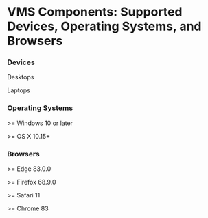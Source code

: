 <Meta title="VMS Components/Supported Devices, Operating Systems, and Browsers" />

# VMS Components: Supported Devices, Operating Systems, and Browsers

### Devices

Desktops

Laptops

### Operating Systems

\>= Windows 10 or later

\>= OS X 10.15+

### Browsers

\>= Edge 83.0.0

\>= Firefox 68.9.0

\>= Safari 11

\>= Chrome 83
